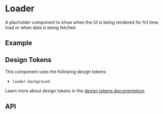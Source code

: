 
<Meta title="Docs/Components/Elements/Loader" />

# Loader
A placholder component to show when the UI is being rendered for firt time load or when data is being fetched.

## Example
<Canvas sourceState="shown" of={DotsLoaderStories.Simple} />

## Design Tokens
This component uses the following design tokens:

- `loader-background`

Learn more about design tokens in the [design tokens documentation](?path=/story/docs-design-tokens-getting-started--page).

## API
<ArgTypes of={DotsLoader} />
